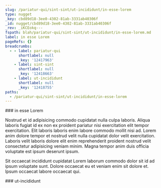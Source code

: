 ```yaml
---
slug: /pariatur-qui/sint-sint/ut-incididunt/in-esse-lorem
type: nugget
_key: cbd89d18-3ee0-4302-81ab-3331ab40306f
_id: nugget/cbd89d18-3ee0-4302-81ab-3331ab40306f
_rev: _iKCEokq---
fspath: blah/pariatur-qui/sint-sint/ut-incididunt/in-esse-lorem.md
label: in esse Lorem
pageRefs: {}
breadcrumbs:
  - - label: pariatur-qui
      shortlabel: null
      _key: '12417963'
    - label: sint-sint
      shortlabel: null
      _key: '12418663'
    - label: ut-incididunt
      shortlabel: null
      _key: '12418755'
paths:
  - /pariatur-qui/sint-sint/ut-incididunt/in-esse-lorem
---
```


<NuggetArea>
<Nugget slug="/pariatur-qui/sint-sint/ut-incididunt/in-esse-lorem" type="nugget" _key="cbd89d18-3ee0-4302-81ab-3331ab40306f" _id="nugget/cbd89d18-3ee0-4302-81ab-3331ab40306f" _rev="_iKCEokq---" fspath="blah/pariatur-qui/sint-sint/ut-incididunt/in-esse-lorem.md" label="in esse Lorem" paths="/pariatur-qui/sint-sint/ut-incididunt/in-esse-lorem">
<NuggetBody>
### in esse Lorem

Nostrud et id adipisicing commodo cupidatat nulla culpa laboris. Aliqua laboris fugiat id ex non ex proident pariatur nisi exercitation elit tempor exercitation. Elit laboris laboris enim labore commodo mollit nisi ad. Lorem anim dolore tempor et nostrud velit nulla cupidatat dolor velit exercitation. Laboris velit laboris dolore elit enim reprehenderit proident nostrud velit consectetur adipisicing veniam minim. Magna tempor anim duis officia voluptate est ipsum deserunt ipsum.

Sit occaecat incididunt cupidatat Lorem laborum commodo dolor sit id ad ipsum voluptate sunt. Dolore occaecat eu et veniam enim sit dolore et. Ipsum occaecat labore occaecat qui.

</NuggetBody>
<Breadcrumbs>
<Crumbs>
<Crumb _key="12417963" label="pariatur-qui" /><Crumb _key="12418663" label="sint-sint" /><Crumb _key="12418755" label="ut-incididunt" />
</Crumbs>
</Breadcrumbs>
</Nugget>

<NuggetsInbound>
</NuggetsInbound>
<NuggetsOutbound>
</NuggetsOutbound>
</NuggetArea>
<PassagesInbound>
<Passage direction="inbound" type="passage" _key="12418755" _id="passage/12418755" _rev="_iKCEokm---" label="ut-incididunt" passage="ut-incididunt" fspath="blah/pariatur-qui/sint-sint/ut-incididunt" paths="/pariatur-qui/sint-sint/ut-incididunt" slug="/pariatur-qui/sint-sint/ut-incididunt">
<NuggetBody>
### ut-incididunt

</NuggetBody>
<Breadcrumbs>
<Crumbs>
<Crumb _key="12417963" label="pariatur-qui" /><Crumb _key="12418663" label="sint-sint" />
</Crumbs>
</Breadcrumbs>
</Passage>

</PassagesInbound>
<PassagesOutbound>
</PassagesOutbound>